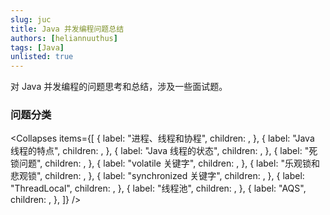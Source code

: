 ```yaml
---
slug: juc
title: Java 并发编程问题总结
authors: [heliannuuthus]
tags: [Java]
unlisted: true
---
```


对 Java 并发编程的问题思考和总结，涉及一些面试题。

<!-- truncate -->


### 问题分类

<Collapses
  items={[
    {
      label: "进程、线程和协程",
      children: <ProcessAndThread />,
    },
    {
      label: "Java 线程的特点",
      children: <JavaThread />,
    },
    {
      label: "Java 线程的状态",
      children: <JavaThreadState />,
    },
    {
      label: "死锁问题",
      children: <Deadlock />,
    },
    {
      label: "volatile 关键字",
      children: <Volatile />,
    },
    {
      label: "乐观锁和悲观锁",
      children: <Lock />,
    },
    {
      label: "synchronized 关键字",
      children: <Synchronized />,
    },
    {
      label: "ThreadLocal",
      children: <ThreadLocal />,
    },
    {
      label: "线程池",
      children: <ThreadPool />,
    },
    {
      label: "AQS",
      children: <AQS />,
    },
  ]}
/>
